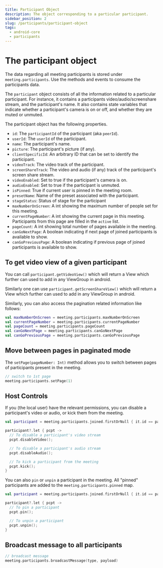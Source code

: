 ```yaml
---
title: Participant Object
description: The object corresponding to a particular participant.
sidebar_position: 2
slug: /participants/participant-object
tags:
  - android-core
  - participants
---
```


# The participant object

The data regarding all meeting participants is stored under `meeting.participants`. Use the methods and events to consume the participants data.

The `participant` object consists of all the information related to a particular participant. For instance, it contains a participants video/audio/screenshare stream, and the participant's name. It also contains state variables that indicate whether a participant's camera is on or off, and whether they are muted or unmuted.

The participant object has the following properties.

- `id`: The `participantId` of the participant (aka `peerId`).
- `userId`: The `userId` of the participant.
- `name`: The participant's name.
- `picture`: The participant's picture (if any).
- `clientSpecificId`: An arbitrary ID that can be set to identify the
  participant.
- `videoTrack`: The video track of the participant.
- `screenShareTrack`: The video and audio (if any) track of the participant's
  screen share stream.
- `videoEnabled`: Set to true if the participant's camera is on.
- `audioEnabled`: Set to true if the participant is unmuted.
- `isPinned`: True if current user is pinned in the meeting room.
- `presetName`: Name of the preset associated with the participant.
- `stageStatus`: Status of stage for the participant
- `maxNumberOnScreen`: A int showing the maximum number of people set for this meeting.
- `currentPageNumber`: A int showing the current page in this meeting. Participants from this page are filled in the `active` list.
- `pageCount`: A int showing total number of pages available in the meeting.
- `canGoNextPage`: A boolean indicating if next page of joined participants is available to show.
- `canGoPreviousPage`: A boolean indicating if previous page of joined participants is available to show.

## To get video view of a given participant

You can call `participant.getVideoView()` which will return a View which further
can used to add in any ViewGroup in android.

Similarly one can use `participant.getScreenShareView()` which will return a
View which further can used to add in any ViewGroup in android.

Similarly, you can also access the pagination related information like follows:

```kotlin
val maxNumberOnScreen = meeting.participants.maxNumberOnScreen
val currentPageNumber = meeting.participants.currentPageNumber
val pageCount = meeting.participants.pageCount
val canGoNextPage = meeting.participants.canGoNextPage
val canGoPreviousPage = meeting.participants.canGoPreviousPage
```

## Move between pages in paginated mode

The `setPage(pageNumber: Int)` method allows you to switch between pages of participants present in the meeting.

```kotlin
// switch to 1st page
meeting.participants.setPage(1)
```

## Host Controls

If you (the local user) have the relevant permissions, you can disable a participant's video or audio, or kick them from the meeting.

```kotlin
val participant = meeting.participants.joined.firstOrNull { it.id == participantId }

participant?.let { pcpt ->
  // To disable a participant's video stream
  pcpt.disableVideo();

  // To disable a participant's audio stream
  pcpt.disableAudio();

  // To kick a participant from the meeting
  pcpt.kick();
}
```

You can also `pin` or `unpin` a participant in the meeting. All "pinned"
participants are added to the `meeting.participants.pinned` map.

```kotlin
val participant = meeting.participants.joined.firstOrNull { it.id == participantId }

participant?.let { pcpt ->
  // To pin a participant
  pcpt.pin();

  // To unpin a participant
  pcpt.unpin();
}
```

## Broadcast message to all participants

```kotlin
// broadcast message
meeting.participants.broadcastMessage(type, payload)
```

<head>
  <title>Android Core The participant object</title>
  <meta
    name="description"
    content="Explore the Android Participants Participant Object and its functionalities for effective integration in your application."
  />
</head>
